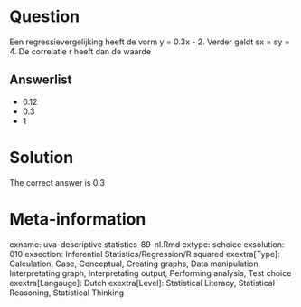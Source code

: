 Question
========

Een regressievergelijking heeft de vorm y = 0.3x - 2. Verder geldt sx = sy = 4. De correlatie r heeft dan de waarde 

Answerlist
----------
* 0.12
* 0.3
* 1

Solution
========

The correct answer is  0.3 

Meta-information
================
exname: uva-descriptive statistics-89-nl.Rmd 
extype: schoice 
exsolution: 010 
exsection: Inferential Statistics/Regression/R squared
exextra[Type]: Calculation, Case, Conceptual, Creating graphs, Data manipulation, Interpretating graph, Interpretating output, Performing analysis, Test choice 
exextra[Langauge]: Dutch 
exextra[Level]: Statistical Literacy, Statistical Reasoning, Statistical Thinking 



